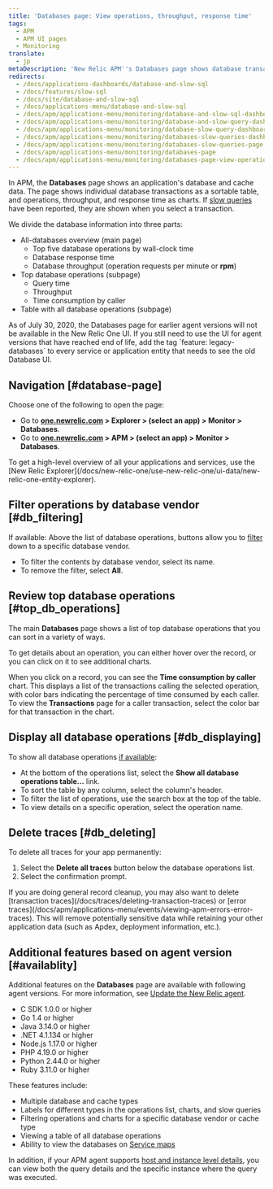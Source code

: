 ```yaml
---
title: 'Databases page: View operations, throughput, response time'
tags:
  - APM
  - APM UI pages
  - Monitoring
translate:
  - jp
metaDescription: 'New Relic APM''s Databases page shows database transactions and slow database queries as tables. It also shows operations, throughput, and query time as charts.'
redirects:
  - /docs/applications-dashboards/database-and-slow-sql
  - /docs/features/slow-sql
  - /docs/site/database-and-slow-sql
  - /docs/applications-menu/database-and-slow-sql
  - /docs/apm/applications-menu/monitoring/database-and-slow-sql-dashboard
  - /docs/apm/applications-menu/monitoring/database-and-slow-query-dashboard
  - /docs/apm/applications-menu/monitoring/database-slow-query-dashboard
  - /docs/apm/applications-menu/monitoring/databases-slow-queries-dashboard
  - /docs/apm/applications-menu/monitoring/databases-slow-queries-page
  - /docs/apm/applications-menu/monitoring/databases-page
  - /docs/apm/applications-menu/monitoring/databases-page-view-operations-throughput-response-time
---
```


In APM, the **Databases** page shows an application's database and cache data. The page shows individual database transactions as a sortable table, and operations, throughput, and response time as charts. If [slow queries](/docs/apm/applications-menu/monitoring/viewing-slow-query-details) have been reported, they are shown when you select a transaction.

We divide the database information into three parts:

* All-databases overview (main page)
  * Top five database operations by wall-clock time
  * Database response time
  * Database throughput (operation requests per minute or **rpm**)
* Top database operations (subpage)
  * Query time
  * Throughput
  * Time consumption by caller
* Table with all database operations (subpage)

<Callout variant="important">
  As of July 30, 2020, the Databases page for earlier agent versions will not be available in the New Relic One UI. If you still need to use the UI for agent versions that have reached end of life, add the tag `feature: legacy-databases` to every service or application entity that needs to see the old Database UI.
</Callout>

## Navigation [#database-page]

Choose one of the following to open the page:

* Go to **[one.newrelic.com](https://one.newrelic.com) > Explorer > (select an app) > Monitor > Databases**.
* Go to **[one.newrelic.com](https://one.newrelic.com) > APM > (select an app) > Monitor > Databases**.

<Callout variant="tip">
  To get a high-level overview of all your applications and services, use the [New Relic Explorer](/docs/new-relic-one/use-new-relic-one/ui-data/new-relic-one-entity-explorer).
</Callout>

## Filter operations by database vendor [#db_filtering]

If available: Above the list of database operations, buttons allow you to [filter](#availablity) down to a specific database vendor.

* To filter the contents by database vendor, select its name.
* To remove the filter, select **All**.

## Review top database operations [#top_db_operations]

The main **Databases** page shows a list of top database operations that you can sort in a variety of ways.

To get details about an operation, you can either hover over the record, or you can click on it to see additional charts.

When you click on a record, you can see the **Time consumption by caller** chart. This displays a list of the transactions calling the selected operation, with color bars indicating the percentage of time consumed by each caller. To view the **Transactions** page for a caller transaction, select the color bar for that transaction in the chart.

## Display all database operations [#db_displaying]

To show all database operations [if available](#availability):

* At the bottom of the operations list, select the **Show all database operations table...** link.
* To sort the table by any column, select the column's header.
* To filter the list of operations, use the search box at the top of the table.
* To view details on a specific operation, select the operation name.

## Delete traces [#db_deleting]

To delete all traces for your app permanently:

1. Select the **Delete all traces** button below the database operations list.
2. Select the confirmation prompt.

<Callout variant="tip">
  If you are doing general record cleanup, you may also want to delete [transaction traces](/docs/traces/deleting-transaction-traces) or [error traces](/docs/apm/applications-menu/events/viewing-apm-errors-error-traces). This will remove potentially sensitive data while retaining your other application data (such as Apdex, deployment information, etc.).
</Callout>

## Additional features based on agent version [#availablity]

Additional features on the **Databases** page are available with following agent versions. For more information, see [Update the New Relic agent](/docs/agents/manage-apm-agents/installation/update-new-relic-agent).

* C SDK 1.0.0 or higher
* Go 1.4 or higher
* Java 3.14.0 or higher
* .NET 4.1.134 or higher
* Node.js 1.17.0 or higher
* PHP 4.19.0 or higher
* Python 2.44.0 or higher
* Ruby 3.11.0 or higher

These features include:

* Multiple database and cache types
* Labels for different types in the operations list, charts, and slow queries
* Filtering operations and charts for a specific database vendor or cache type
* Viewing a table of all database operations
* Ability to view the databases on [Service maps](/docs/apm/applications-menu/monitoring/service-maps)

In addition, if your APM agent supports [host and instance level details](/docs/apm/applications-menu/features/analyze-database-instance-level-performance-issues), you can view both the query details and the specific instance where the query was executed.
